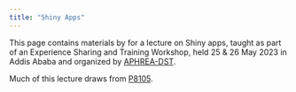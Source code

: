 ```yaml
---
title: "Shiny Apps"
---
```


This page contains materials by for a lecture on Shiny apps, taught as part of an Experience Sharing and Training Workshop, held 
25 & 26 May 2023 in Addis Ababa and organized by [APHREA-DST](https://www.aphrea-dst.org). 

Much of this lecture draws from [P8105](https://p8105.com).
